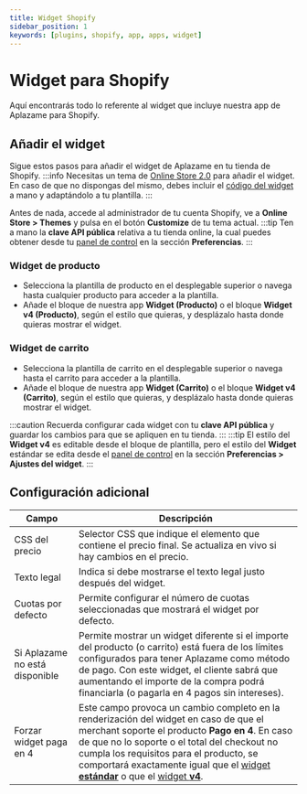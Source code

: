 ```yaml
---
title: Widget Shopify
sidebar_position: 1
keywords: [plugins, shopify, app, apps, widget]
---
```

# Widget para Shopify
Aquí encontrarás todo lo referente al widget que incluye nuestra app de Aplazame para Shopify.

## Añadir el widget
Sigue estos pasos para añadir el widget de Aplazame en tu tienda de Shopify.
:::info
  Necesitas un tema de [Online Store 2.0](https://help.shopify.com/es/manual/online-store/themes/managing-themes/upgrading-themes) para añadir el widget.
  En caso de que no dispongas del mismo, debes incluir el [código del widget](../../../api/widget) a mano y adaptándolo a tu plantilla.
:::

Antes de nada, accede al administrador de tu cuenta Shopify, ve a **Online Store > Themes** y pulsa en el botón **Customize** de tu tema actual.
:::tip
  Ten a mano la **clave API pública** relativa a tu tienda online, la cual puedes obtener desde tu [panel de control](https://vendors.aplazame.com/) en la sección **Preferencias**.
:::

### Widget de producto
- Selecciona la plantilla de producto en el desplegable superior o navega hasta cualquier producto para acceder a la plantilla.
- Añade el bloque de nuestra app **Widget (Producto)** o el bloque **Widget v4 (Producto)**, según el estilo que quieras, y desplázalo hasta donde quieras mostrar el widget.

### Widget de carrito
- Selecciona la plantilla de carrito en el desplegable superior o navega hasta el carrito para acceder a la plantilla.
- Añade el bloque de nuestra app **Widget (Carrito)** o el bloque **Widget v4 (Carrito)**, según el estilo que quieras, y desplázalo hasta donde quieras mostrar el widget.

:::caution
  Recuerda configurar cada widget con tu **clave API pública** y guardar los cambios para que se apliquen en tu tienda.
:::
:::tip
  El estilo del  **Widget v4** es editable desde el bloque de plantilla, pero el estilo del **Widget** estándar se edita desde el [panel de control](https://vendors.aplazame.com/) en la sección **Preferencias > Ajustes del widget**.
:::

## Configuración adicional

Campo | Descripción
----- | -----------
CSS del precio | Selector CSS que indique el elemento que contiene el precio final. Se actualiza en vivo si hay cambios en el precio.
Texto legal | Indica si debe mostrarse el texto legal justo después del widget.
Cuotas por defecto | Permite configurar el número de cuotas seleccionadas que mostrará el widget por defecto.
Si Aplazame no está disponible | Permite mostrar un widget diferente si el importe del producto (o carrito) está fuera de los límites configurados para tener Aplazame como método de pago. Con este widget, el cliente sabrá que aumentando el importe de la compra podrá financiarla (o pagarla en 4 pagos sin intereses).
Forzar widget paga en 4 | Este campo provoca un cambio completo en la renderización del widget en caso de que el merchant soporte el producto **Pago en 4**. En caso de que no lo soporte o el total del checkout no cumpla los requisitos para el producto, se comportará exactamente igual que el [widget **estándar**](../../../api/widget/installment-payment#simulación) o que el [widget **v4**](../../../api/widget/widget-v4).
